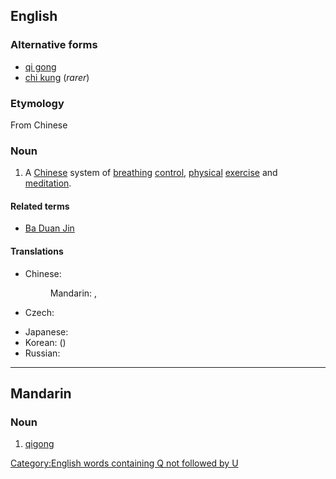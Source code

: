 ==English==
{{wikipedia}}
===Alternative forms===
* [[qi gong]]
* [[chi kung]] (''rarer'')

===Etymology===
From Chinese {{etyl|zh}} {{zh-tsp|氣功|气功|qìgōng}}

===Noun===
{{en-noun|-}}

# A [[Chinese]] system of [[breathing]] [[control]], [[physical]] [[exercise]] and [[meditation]].

====Related terms====
* [[Ba Duan Jin]]

====Translations====
{{trans-top|system of breathing control}}
* Chinese:
*: Mandarin: {{t-|cmn|氣功|sc=Hani}},  {{t-|cmn|气功|tr=qìgōng|sc=Hani}}
* Czech: {{t-|cs|čchi-kung|m}}
{{trans-mid}}
* Japanese: {{t|ja|気功|tr=きこう, kikō}}
* Korean: {{t|ko|기공|tr=gigong|sc=Hang}} ({{t-|ko|氣功|sc=Hani}})
* Russian: {{t+|ru|цигун|m|tr=cigún}}
{{trans-bottom}}
[[Category:English words containing Q not followed by U]]

----

==Mandarin==

===Noun===
{{infl|cmn|noun|Pinyin|qìgōng|traditional|氣功|simplified|气功}}

# [[qigong]]